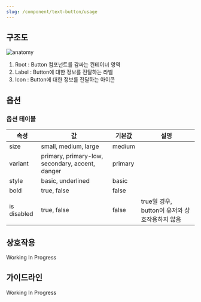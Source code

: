 ```yaml
---
slug: /component/text-button/usage
---
```


## 구조도

![anatomy](./anatomy.png)

1. Root : Button 컴포넌트를 감싸는 컨테이너 영역
2. Label : Button에 대한 정보를 전달하는 라벨
3. Icon : Button에 대한 정보를 전달하는 아이콘

## 옵션

### 옵션 테이블

| 속성        | 값                                              | 기본값  | 설명                                           |
| ----------- | ----------------------------------------------- | ------- | ---------------------------------------------- |
| size        | small, medium, large                            | medium  |                                                |
| variant     | primary, primary-low, secondary, accent, danger | primary |                                                |
| style       | basic, underlined                               | basic   |                                                |
| bold        | true, false                                     | false   |                                                |
| is disabled | true, false                                     | false   | true일 경우, button이 유저와 상호작용하지 않음 |

## 상호작용

Working In Progress

## 가이드라인

Working In Progress
